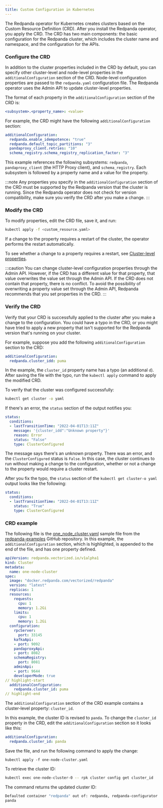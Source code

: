 ```yaml
---
title: Custom Configuration in Kubernetes
---
```


<head>
    <meta name="title" content="Custom configuration in Kubernetes | Redpanda Docs"/>
    <meta name="description" content="Using configuration parameters with a custom resource."/>
</head>

The Redpanda operator for Kubernetes creates clusters based on the Custom Resource Definition (CRD). After you install the Redpanda operator, you apply the CRD. The CRD has two main components: the basic configuration for the Redpanda cluster, which includes the cluster name and namespace, and the configuration for the APIs.

### Configure the CRD

In addition to the cluster properties included in the CRD by default, you can specify other cluster-level and node-level properties in the `additionalConfiguration` section of the CRD. Node-level configuration properties are passed to the `redpanda.yaml` configuration file. The Redpanda operator uses the Admin API to update cluster-level properties.

The format of each property in the `additionalConfiguration` section of the CRD is:

```yaml
<subsystem>.<property_name>: <value>
```

For example, the CRD might have the following `additionalConfiguration` section: 

```yaml
additionalConfiguration:
  redpanda.enable_idempotence: "true"
  redpanda.default_topic_partitions: "3"
  pandaproxy_client.retries: "10"
  schema_registry.schema_registry_replication_factor: "3"
```

This example references the following subsystems: `redpanda`, `pandaproxy_client` (the HTTP Proxy client), and `schema_registry`. Each subsystem is followed by a property name and a value for the property. 

:::note 
Any properties you specify in the `additionalConfiguration` section of the CRD must be supported by the Redpanda version that the cluster is running. Since the Redpanda operator does not check for version compatibility, make sure you verify the CRD after you make a change.
:::

### Modify the CRD

To modify properties, edit the CRD file, save it, and run:

```bash
kubectl apply -f <custom_resource.yaml>
```

If a change to the property requires a restart of the cluster, the operator performs the restart automatically.

To see whether a change to a property requires a restart, see [Cluster-level properties](/docs/reference/cluster-properties).

:::caution
You can change cluster-level configuration properties through the Admin API. However, if the CRD has a different value for that property, that value overwrites the value set through the Admin API. If the CRD does not contain that property, there is no conflict. To avoid the possibility of overwriting a property value set through the Admin API, Redpanda recommends that you set properties in the CRD.
:::

### Verify the CRD

Verify that your CRD is successfully applied to the cluster after you make a change to the configuration. You could have a typo in the CRD, or you might have tried to apply a new property that isn't supported for the Redpanda version that's running on your cluster.

For example, suppose you add the following `additionalConfiguration` section to the CRD:

```yaml
additionalConfiguration: 
  redpanda.cluster_idd: puma
```

In the example, the `cluster_id` property name has a typo (an additional `d`). After saving the file with the typo, run the `kubectl apply` command to apply the modified CRD.

To verify that the cluster was configured successfully:

```bash
kubectl get cluster -o yaml
```

If there's an error, the `status` section of the output notifies you:

```yaml
status:
  conditions:
  - lastTransitionTime: "2022-04-01T13:11Z"
    message: '{cluster_idd":"Unknown property"}'
    reason: Error
    status: "False"
    type: ClusterConfigured
```

The message says there's an unknown property. There was an error, and the `ClusterConfigured` status is `False`. In this case, the cluster continues to run without making a change to the configuration, whether or not a change to the property would require a cluster restart.

After you fix the typo, the `status` section of the `kubectl get cluster-o yaml` output looks like the following:

```yaml
status: 
  conditions: 
  - lastTransitionTime: "2022-04-01T13:11Z"
    status: "True"
    type: ClusterConfigured
```

### CRD example

The following file is the [one_node_cluster.yaml](https://github.com/redpanda-data/redpanda-examples/blob/main/docs/example-config/kubernetes/one_node_cluster.yaml) sample file from the [redpanda-examples](https://github.com/redpanda-data/redpanda-examples) GitHub repository. In this example, the `additionalConfiguration` section, which is highlighted, is appended to the end of the file, and has one property defined.

```yaml
apiVersion: redpanda.vectorized.io/v1alpha1
kind: Cluster
metadata:
  name: one-node-cluster
spec:
  image: "docker.redpanda.com/vectorized/redpanda"
  version: "latest"
  replicas: 1
  resources:
    requests:
      cpu: 1
      memory: 1.2Gi
    limits:
      cpu: 1
      memory: 1.2Gi
  configuration:
    rpcServer:
      port: 33145
    kafkaApi:
    - port: 9092
    pandaproxyApi:
    - port: 8082
    schemaRegistry:
      port: 8081
    adminApi:
    - port: 9644
    developerMode: true
// highlight-start
  additionalConfiguration:
    redpanda.cluster_id: puma
// highlight-end
```

The `additionalConfiguration` section of the CRD example contains a cluster-level property: `cluster_id`. 

In this example, the cluster ID is revised to `panda`. To change the `cluster_id` property in the CRD, edit the `additionalConfiguration` section so it looks like this:

```yaml
additionalConfiguration:
  redpanda.cluster_id: panda
```

Save the file, and run the following command to apply the change:

`kubectl apply -f one-node-cluster.yaml`

To retrieve the cluster ID:

```bash
kubectl exec one-node-cluster-0 -- rpk cluster config get cluster_id
```

The command returns the updated cluster ID:

```bash
Defaulted container "redpanda" out of: redpanda, redpanda-configurator (init)
panda
```